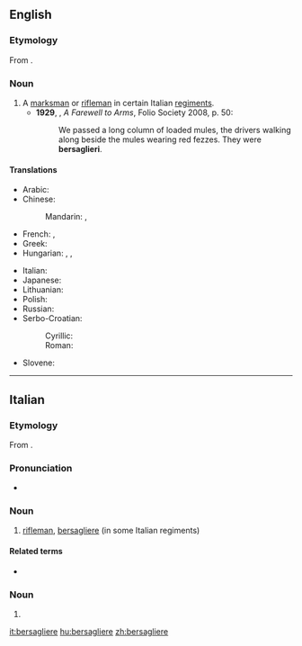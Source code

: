 ==English==
{{Wikipedia}}

===Etymology===
From {{etyl|it|en}} {{m|it|bersagliere}}.

===Noun===
{{en-noun|bersaglieri}}

# A [[marksman]] or [[rifleman]] in certain Italian [[regiment]]s.
#* '''1929''', {{w|Ernest Hemingway}}, ''A Farewell to Arms'', Folio Society 2008, p. 50:
#*: We passed a long column of loaded mules, the drivers walking along beside the mules wearing red fezzes. They were '''bersaglieri'''.

====Translations====
{{trans-top|marksman or rifleman in Italian regiments}}
* Arabic: {{t-check|ar|بيرساغلييري|m-p}}
* Chinese:
*: Mandarin: {{t|cmn|[[意大利]][[狙擊兵]]}}, {{t|cmn|[[意大利]][[狙击兵]]|tr=Yìdàlì jūjībīng}}
* French: {{t+|fr|bersaglier|m}}, {{t|fr|bersallier|m}}
* Greek: {{t-check|el|μπερσαλιέρε|m}}
* Hungarian: {{t+|hu|lövész}}, {{t+|hu|mesterlövész}}, {{t+|hu|bersagliere}}
{{trans-mid}}
* Italian: {{t+|it|bersagliere|m}}
* Japanese: {{t|ja|ベルサリエーレ|tr=berusariēre|sc=Jpan}}
* Lithuanian: {{t|lt|bersaljeras|m}}
* Polish: {{t|pl|bersalierzy|m-p}}
* Russian: {{t+|ru|берсалье́р|m}}
* Serbo-Croatian:
*:Cyrillic: {{t|sh|берса̀ље̄р|m|sc=Cyrl}}
*:Roman: {{t+|sh|bersàljēr|m}}
* Slovene: {{t|sl|bersaljerji|m-p}}
{{trans-bottom}}

----

==Italian==
{{Wikipedia|lang=it}}

===Etymology===
From {{suffix|bersaglio|iere|lang=it}}.

===Pronunciation===
* {{IPA|/bersaʎˈʎɛre/|lang=it}}

===Noun===
{{it-noun|m}}

# [[rifleman]], [[#English|bersagliere]] (in some Italian regiments)

====Related terms====
* {{l|it|bersagliare}}

===Noun===
{{head|it|noun plural form|g=f}}

# {{plural of|bersagliera|lang=it}}

[[it:bersagliere]]
[[hu:bersagliere]]
[[zh:bersagliere]]